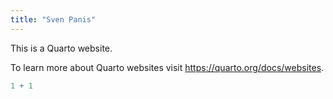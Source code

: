 ```yaml
---
title: "Sven Panis"
---
```


This is a Quarto website.

To learn more about Quarto websites visit <https://quarto.org/docs/websites>.

```r
1 + 1
```

